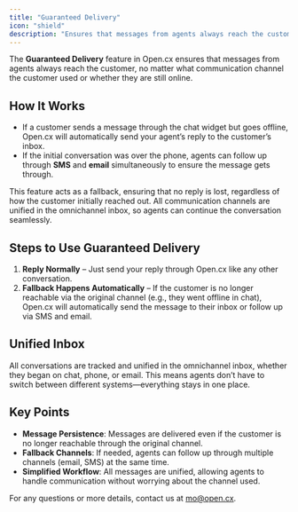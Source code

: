 ```yaml
---
title: "Guaranteed Delivery"
icon: "shield"
description: "Ensures that messages from agents always reach the customer, no matter what communication channel the customer used "
---
```




The **Guaranteed Delivery** feature in Open.cx ensures that messages from agents always reach the customer, no matter what communication channel the customer used or whether they are still online.

## How It Works

- If a customer sends a message through the chat widget but goes offline, Open.cx will automatically send your agent’s reply to the customer’s inbox.
- If the initial conversation was over the phone, agents can follow up through **SMS** and **email** simultaneously to ensure the message gets through.

This feature acts as a fallback, ensuring that no reply is lost, regardless of how the customer initially reached out. All communication channels are unified in the omnichannel inbox, so agents can continue the conversation seamlessly.

## Steps to Use Guaranteed Delivery

1. **Reply Normally** – Just send your reply through Open.cx like any other conversation.
2. **Fallback Happens Automatically** – If the customer is no longer reachable via the original channel (e.g., they went offline in chat), Open.cx will automatically send the message to their inbox or follow up via SMS and email.

## Unified Inbox

All conversations are tracked and unified in the omnichannel inbox, whether they began on chat, phone, or email. This means agents don’t have to switch between different systems—everything stays in one place.

## Key Points

- **Message Persistence**: Messages are delivered even if the customer is no longer reachable through the original channel.
- **Fallback Channels**: If needed, agents can follow up through multiple channels (email, SMS) at the same time.
- **Simplified Workflow**: All messages are unified, allowing agents to handle communication without worrying about the channel used.


For any questions or more details, contact us at mo@open.cx.